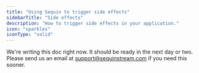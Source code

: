 ```yaml
---
title: "Using Sequin to trigger side effects"
sidebarTitle: "Side effects"
description: "How to trigger side effects in your application."
icon: "sparkles"
iconType: "solid"
---
```


<Warning>
  We're writing this doc right now. It should be ready in the next day or two. Please send us an email at <a href="mailto:support@sequinstream.com">support@sequinstream.com</a> if you need this sooner.
</Warning>